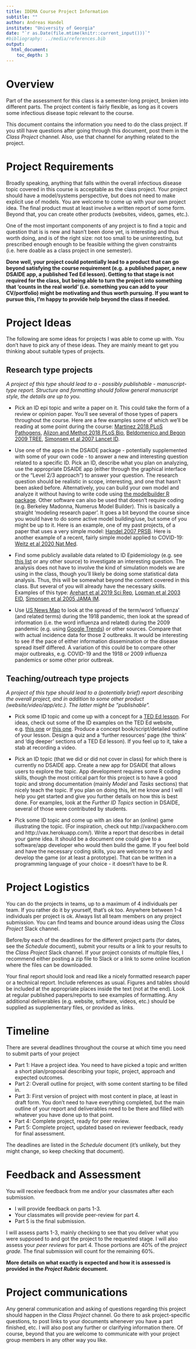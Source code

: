 ---
title: IDEMA Course Project Information 
subtitle: ""
author: Andreas Handel
institute: "University of Georgia"
date: "`r as.Date(file.mtime(knitr::current_input()))`"
#bibliography: ../media/references.bib
output: 
  html_document:
    toc_depth: 3
---

# Overview

Part of the assessment for this class is a semester-long project, broken into different parts. The project content is fairly flexible, as long as it covers some infectious disease topic relevant to the course.

This document contains the information you need to do the class project. If you still have questions after going through this document, post them in the _Class Project_ channel. Also, use that channel for anything related to the project.


# Project Requirements

Broadly speaking, anything that falls within the overall infectious disease topic covered in this course is acceptable as the class project. Your project should have a model/systems perspective, but does not need to make explicit use of models. You are welcome to come up with your own project idea. The final product must at least involve a written report of some form. Beyond that, you can create other products (websites, videos, games, etc.). 

One of the most important components of any project is to find a topic and question that is is new and hasn't been done yet, is interesting and thus worth doing, and is of the right size: not too small to be uninteresting, but prescribed enough enough to be feasible withing the given constraints (i.e. here doable as a class project in one semester). 

__Done well, your project could potentially lead to a product that can go beyond satisfying the course requirement (e.g. a published paper, a new DSAIDE app, a published Ted Ed lesson). Getting to that stage is not required for the class, but being able to turn the project into something that 'counts in the real world' (i.e. something you can add to your CV/portfolio) might be motivating and thus worth pursuing. If you want to pursue this, I'm happy to provide help beyond the class if needed.__


# Project Ideas
The following are some ideas for projects I was able to come up with. You don't have to pick any of these ideas. They are mainly meant to get you thinking about suitable types of projects.


## Research type projects

_A project of this type should lead to a - possibly publishable - manuscript-type report. Structure and formatting should follow general manuscript style, the details are up to you._

* Pick an ID epi topic and write a paper on it. This could take the form of a review or opinion paper. You'll see several of those types of papers throughout the course. Here are a few examples some of which we'll be reading at some point during the course: [Martinez 2018 PLoS Pathogens](https://journals.plos.org/plospathogens/article?id=10.1371/journal.ppat.1007327), [Alizon and Methot 2018 PLoS Bio](https://doi.org/10.1371/journal.pbio.2003815), [Beldomenico and Begon 2009 TREE](/references/beldomenico09tree.pdf), [Simonsen et al 2007 Lancet ID](/references/simonsen07lancetid.pdf). 

* Use one of the apps in the DSAIDE package - potentially supplemented with some of your own code - to answer a new and interesting question related to a specific ID. Pick an ID, describe what you plan on analyzing, use the appropriate DSAIDE app (either through the graphical interface or the "Level 2/3 approach") to answer your question. The research question should be realistic in scope, interesting, and one that hasn't been asked before. Alternatively, you can build your own model and analyze it without having to write code using [the modelbuilder R package](https://ahgroup.github.io/modelbuilder/). Other software can also be used that doesn't require coding (e.g. Berkeley Madonna, Numerus Model Builder). This is basically a straight 'modeling research paper'. It goes a bit beyond the course since you would have to do some active model building/use, but some of you might be up to it. Here is an example, one of my past projects, of a paper that uses a very simple model: [Handel 2007 PRSB](https://royalsocietypublishing.org/doi/10.1098/rspb.2006.0015). Here is another example of a recent, fairly simple model applied to COVID-19: [Weitz et al 2020 Nat Med](../references/weitz20natmed.pdf).

* Find some publicly available data related to ID Epidemiology (e.g. see [this list](https://andreashandel.github.io/research-and-teaching-resources/Data_Resources.html) or any other source) to investigate an interesting question. The analysis does not have to involve the kind of simulation models we are using in the class, though you'll likely be doing some statistical data analysis. Thus, this will be somewhat beyond the content covered in this class. But several of you will already have the necessary skills. Examples of this type: [Arehart et al 2019 Sci Rep](https://www.nature.com/articles/s41598-019-56385-z), [Lopman et al 2003 EID](https://github.com/andreashandel/IDEMAcourse/blob/master/references/lopman03eid.pdf), [Simonsen et al 2005 JAMA IM](https://jamanetwork.com/journals/jamainternalmedicine/article-abstract/486407).

* Use [US News Map](http://usnewsmap.com/) to look at the spread of the term/word 'influenza' (and related terms) during the 1918 pandemic, then look at the spread of information (i.e. the word influenza and related) during the 2009 pandemic (e.g. using [Google Trends](https://trends.google.com)) or other sources. Compare that with actual incidence data for those 2 outbreaks. It would be interesting to see if the pace of either information dissemination or the disease spread itself differed. A variation of this could be to compare other major outbreaks, e.g. COVID-19 and the 1918 or 2009 influenza pandemics or some other prior outbreak.



## Teaching/outreach type projects

_A project of this type should lead to a (potentially brief) report describing the overall project, and in addition to some other product (website/video/app/etc.). The latter might be "publishable"._ 

* Pick some ID topic and come up with a concept for a [TED Ed lesson](http://ed.ted.com/). For ideas, check out some of the ID examples on the TED Ed website, e.g. [this one](https://ed.ted.com/lessons/how-do-germs-spread-and-why-do-they-make-us-sick-yannay-khaikin-and-nicole-mideo) or [this one](https://ed.ted.com/lessons/when-is-a-pandemic-over). Produce a concept book/script/detailed outline of your lesson. Design a quiz and a 'further resources' page (the 'think' and 'dig deeper' sections of a TED Ed lesson). If you feel up to it, take a stab at recording a video.   

* Pick an ID topic (that we did or did not cover in class) for which there is currently no DSAIDE app. Create a new app for DSAIDE that allows users to explore the topic. App development requires some R coding skills, though the most critical part for this project is to have a good topic and strong documentation (mainly _Model_ and _Tasks_ sections) that nicely teach the topic. If you plan on doing this, let me know and I will help you get started and give you further details on how this is best done. For examples, look at the _Further ID Topics_ section in DSAIDE, several of those were contributed by students.

* Pick some ID topic and come up with an idea for an (online) game illustrating the topic. (For inspiration, check out http://vaxpackhero.com and http://vax.herokuapp.com/). Write a report that describes in detail your game idea. It should be a document one could give to a software/app developer who would then build the game. If you feel bold and have the necessary coding skills, you are welcome to try and develop the game (or at least a prototype). That can be written in a programming language of your choice - it doesn't have to be R.


# Project Logistics
You can do the projects in teams, up to a maximum of 4 individuals per team. If you rather do it by yourself, that's ok too. Anywhere between 1-4 individuals per project is ok. Always list all team members on any project submission. You can find teams and bounce around ideas using the _Class Project_ Slack channel. 

Before/by each of the deadlines for the different project parts (for dates, see the _Schedule_ document), submit your results or a link to your results to the _Class Project_ Slack channel. If your project consists of multiple files, I recommend either posting a zip file to Slack or a link to some online location where the files can be downloaded.

Your final report should look and read like a nicely formatted research paper or a technical report. Include references as usual. Figures and tables should be included at the appropriate places inside the text (not at the end). Look at regular published papers/reports to see examples of formatting. Any additional deliverables (e.g. website, software, videos, etc.) should be supplied as supplementary files, or provided as links. 


# Timeline
There are several deadlines throughout the course at which time you need to submit parts of your project

* Part 1: Have a project idea. You need to have picked a topic and written a short plan/proposal describing your topic, project, approach and expected outcomes. 
* Part 2: Overall outline for project, with some content starting to be filled in. 
* Part 3: First version of project with most content in place, at least in draft form. You don't need to have everything completed, but the main outline of your report and deliverables need to be there and filled with whatever you have done up to that point. 
* Part 4: Complete project, ready for peer review.
* Part 5: Complete project, updated based on reviewer feedback, ready for final assessment.

The deadlines are listed in the _Schedule_ document (it's unlikely, but they might change, so keep checking that document).


# Feedback and Assessment
You will receive feedback from me and/or your classmates after each submission. 

* I will provide feedback on parts 1-3. 
* Your classmates will provide peer-review for part 4.
* Part 5 is the final submission. 

I will assess parts 1-3, mainly checking to see that you deliver what you were supposed to and got the project to the requested stage. I will also assess your _peer reviews_ for part 4. Those portions are 40% of the _project grade._ The final submission will count for the remaining 60%. 

**More details on what exactly is expected and how it is assessed is provided in the _Project Rubric_ document.**

# Project communications 
Any general communication and asking of questions regarding this project should happen in the _Class Project_ channel. Go there to ask project-specific questions, to post links to your documents whenever you have a part finished, etc. I will also post any further or clarifying information there. Of course, beyond that you are welcome to communicate with your project group members in any other way you like.
